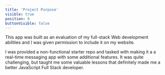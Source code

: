 ```yaml
---
title: 'Project Purpose'
visible: true
position: 0
buttonVisible: false
---
```


This app was built as an evaluation of my full-stack Web development abilities and I was given permission to include it on my website.

I was provided a non-functional starter repo and tasked with making it a a real-time messaging app with some additional features.
It was quite challenging, but taught me some valuable lessons that definitely made me a better JavaScript Full Stack developer.
